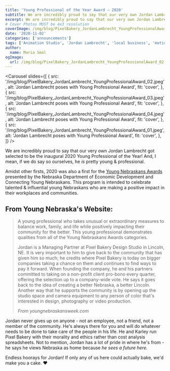 ```yaml
---
title: 'Young Professional of the Year Award – 2020'
subtitle: We are incredibly proud to say that our very own Jordan Lambrecht got selected to be the inaugural 2020 Young Professional of the Year! 
excerpt: We are incredibly proud to say that our very own Jordan Lambrecht got selected to be the inaugural 2020 Young Professional of the Year! 
# Cover Photos MUST be 4x3 resolution
coverImage: /img/blog/PixelBakery_JordanLambrecht_YoungProfessionalAward_02.jpeg
date: '2020-11-02'
categories: ['announcements']
tags: ['Animation Studio', 'Jordan Lambrecht', 'local business', 'motion design', 'Nebraska', 'Professional awards', 'small business', 'young professional', 'young professional of the year']
author:
  name: Maria Smal
ogImage:
  url: /img/blog/PixelBakery_JordanLambrecht_YoungProfessionalAward_02.jpeg
---
```

<Carousel
  slides={[
    {
      src: '/img/blog/PixelBakery_JordanLambrecht_YoungProfessionalAward_02.jpeg',
      alt: 'Jordan Lambrecht poses with Young Professional Award',
      fit: 'cover',
    },
    {
      src: '/img/blog/PixelBakery_JordanLambrecht_YoungProfessionalAward_03.jpeg',
      alt: 'Jordan Lambrecht poses with Young Professional Award',
      fit: 'cover',
    },
    {
      src: '/img/blog/PixelBakery_JordanLambrecht_YoungProfessionalAward_04.jpeg',
      alt: 'Jordan Lambrecht poses with Young Professional Award',
      fit: 'cover',
    },
    {
      src: '/img/blog/PixelBakery_JordanLambrecht_YoungProfessionalAward_01.jpeg',
      alt: 'Jordan Lambrecht poses with Young Professional Award',
      fit: 'cover',
    },
  ]}
/> 

We are incredibly proud to say that our very own Jordan Lambrecht got selected to be the inaugural 2020 Young Professional of the Year! And, I mean, if we do say so ourselves, he *is* pretty young & professional.

Amidst other firsts, 2020 was also a first for the [Young Nebraskans Awards](https://youngnebraskansweek.com/awards/) presented by the Nebraska Department of Economic Development and Connecting Young Nebraskans. This program is intended to celebrate talented & influential young Nebraskans who are making a positive impact in their workplaces and communities.

## From Young Nebraska's Website:

> A young professional who takes unusual or extraordinary measures to balance work, family, and life while positively impacting their community for the better. This young professional demonstrates qualities from all of the Young Nebraskans Awards categories.
>
> Jordan is a Managing Partner at Pixel Bakery Design Studio in Lincoln, NE. It is very important to him to give back to the community that has given him so much; he credits where Pixel Bakery is today on bigger companies taking a chance on them and continues to find ways to pay it forward. When founding the company, he and his partners committed to taking on a non-profit client pro-bono every quarter, offering the selection up to a company-wide vote. He says it goes back to the idea of creating a better Nebraska, a better Lincoln. Another way that he supports the community is by opening up the studio space and camera equipment to any person of color that's interested in design, photography or video production.
>
>*From youngnebraskansweek.com*

Jordan never gives up on anyone - not an employee, not a friend, not a member of the community. He's always there for you and will do whatever needs to be done to take care of the people in his life. He and Karley run Pixel Bakery with their morality and ethics rather than cost analysis spreadsheets. Not to mention, Jordan has a lot of pride in where he's from - he says he views Nebraska as home because *he sees a future here.*

Endless hoorays for Jordan! If only any of us here could actually bake, we'd make you a cake. ♥